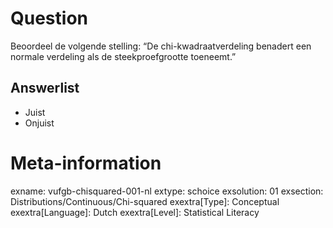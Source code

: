 Question
========
Beoordeel de volgende stelling: "De chi-kwadraatverdeling benadert een normale verdeling als de steekproefgrootte toeneemt."

Answerlist
----------
* Juist
* Onjuist

Meta-information
================
exname: vufgb-chisquared-001-nl
extype: schoice
exsolution: 01
exsection: Distributions/Continuous/Chi-squared
exextra[Type]: Conceptual
exextra[Language]: Dutch
exextra[Level]: Statistical Literacy

